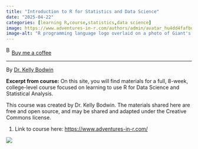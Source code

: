 ```yaml
---
title: "Introduction to R for Statistics and Data Science"
date: "2025-04-22"
categories: [learning R,course,statistics,data science]
image: https://www.adventures-in-r.com/authors/admin/avatar_hu4dd4fafbd03c4d1a001bed4e53e4bb44_6548858_270x270_fill_q90_lanczos_center.jpeg
image-alt: "R programming language logo overlaid on a photo of Giant's Causeway, featuring hexagonal basalt columns under a cloudy sky by the sea."
---
```


<link href="https://fonts.googleapis.com/css?family=Cookie" rel="stylesheet"><a class="bmc-button" target="_blank" href="https://www.buymeacoffee.com/JoscelinRocha">![Buy me a coffee](https://cdn.buymeacoffee.com/buttons/bmc-new-btn-logo.svg){alt="Buy me a coffee" width="15" height="21"}Buy me a coffee</a>

------------------------------------------------------------------------

By [Dr. Kelly Bodwin](https://www.adventures-in-r.com/)

**Excerpt from course:** On this site, you will find materials for a full, 8-week, college-level course focused on learning to use R for Data Science and Statistical Analysis.

This course was created by Dr. Kelly Bodwin. The materials shared here are free and open source, and may be shared and adapted under the Creative Commons license.

1.  Link to course here: <https://www.adventures-in-r.com/>

![](https://www.adventures-in-r.com/authors/admin/avatar_hu4dd4fafbd03c4d1a001bed4e53e4bb44_6548858_270x270_fill_q90_lanczos_center.jpeg)
